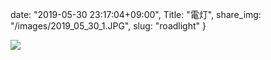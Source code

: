 date: "2019-05-30 23:17:04+09:00",
Title: "電灯",
share_img: "/images/2019_05_30_1.JPG",
slug: "roadlight"
}

![](/images/2019_05_30_1.JPG)